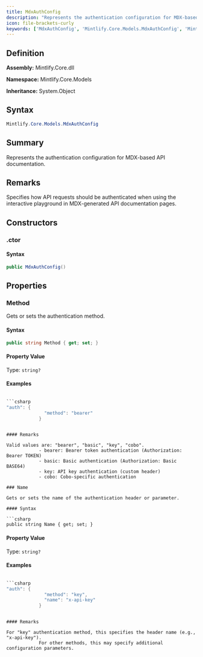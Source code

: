 ```yaml
---
title: MdxAuthConfig
description: "Represents the authentication configuration for MDX-based API documentation."
icon: file-brackets-curly
keywords: ['MdxAuthConfig', 'Mintlify.Core.Models.MdxAuthConfig', 'Mintlify.Core.Models', 'class', 'System.Object']
---
```


## Definition

**Assembly:** Mintlify.Core.dll

**Namespace:** Mintlify.Core.Models

**Inheritance:** System.Object

## Syntax

```csharp
Mintlify.Core.Models.MdxAuthConfig
```

## Summary

Represents the authentication configuration for MDX-based API documentation.

## Remarks

Specifies how API requests should be authenticated when using the interactive
            playground in MDX-generated API documentation pages.

## Constructors

### .ctor

#### Syntax

```csharp
public MdxAuthConfig()
```

## Properties

### Method

Gets or sets the authentication method.

#### Syntax

```csharp
public string Method { get; set; }
```

#### Property Value

Type: `string?`

#### Examples

```csharp

```csharp
"auth": {
              "method": "bearer"
            }
```

```

#### Remarks

Valid values are: "bearer", "basic", "key", "cobo".
            - bearer: Bearer token authentication (Authorization: Bearer TOKEN)
            - basic: Basic authentication (Authorization: Basic BASE64)
            - key: API key authentication (custom header)
            - cobo: Cobo-specific authentication

### Name

Gets or sets the name of the authentication header or parameter.

#### Syntax

```csharp
public string Name { get; set; }
```

#### Property Value

Type: `string?`

#### Examples

```csharp

```csharp
"auth": {
              "method": "key",
              "name": "x-api-key"
            }
```

```

#### Remarks

For "key" authentication method, this specifies the header name (e.g., "x-api-key").
            For other methods, this may specify additional configuration parameters.

